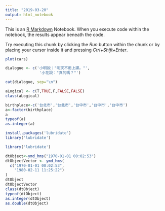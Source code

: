 ```yaml
---
title: "2019-03-20"
output: html_notebook
---
```


This is an [R Markdown](http://rmarkdown.rstudio.com) Notebook. When you execute code within the notebook, the results appear beneath the code. 

Try executing this chunk by clicking the *Run* button within the chunk or by placing your cursor inside it and pressing *Ctrl+Shift+Enter*. 

```r
plot(cars)
```

```r
dialogue <- c('小明說："明天不用上課。"',
               '小花說："真的嗎？"')

cat(dialogue, sep="\n")
```
```r
aLogical <- c(T,TRUE,F,FALSE,FALSE)
class(aLogical)
```
```r
birthplace<-c('台北市','台北市','台中市','台中市','台中市')
a<-factor(birthplace)
a
typeof(a)
as.integer(a)
```

```r

install.packages('lubridate')
library('lubridate')
```

```r
library('lubridate')
```
```r
dtObject<-ymd_hms("1970-01-01 00:02:53") 
dtObjectVector <- ymd_hms(
  c("1970-01-01 00:02:53",
    "1980-02-11 11:25:22")
)
dtObject
dtObjectVector
class(dtObject)
typeof(dtObject)
as.integer(dtObject)
as.double(dtObject)
```


